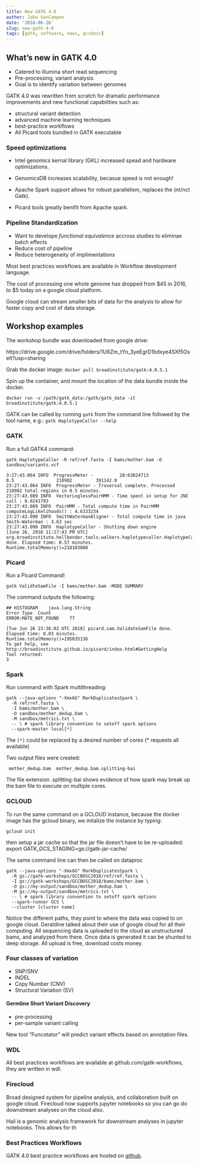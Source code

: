 ```yaml
---
title: New GATK 4.0
author: Jake VanCampen
date: '2018-06-26'
slug: new-gatk-4-0
tags: [gatk, software, news, gccbosc]
---
```



## What's new in GATK 4.0 

  - Catered to illumina short read sequencing
  - Pre-processing, variant analysis. 
  - Goal is to identify variation between genomes 

GATK 4.0 was rewritten from scratch for dramatic performance improvements and new functional capabilities such as: 

  - structural variant detection
  - advanced machine learning techniques
  - best-practice workflows
  - All Picard tools bundled in GATK executable
  
### Speed optimizations

  - Intel genomics kernal library (GKL) increased spead and hardware optimizations. 
  
  - GenomicsDB increases scalability, becasue speed is not enough!
  - Apache Spark support allows for robust parallelism, replaces the (nt/nct Gatk). 
  
  - Picard tools greatly benifit from Apache spark. 
  
###  Pipeline Standardization 
  
- Want to develope *functional equivalence* accross studies to eliminae batch effects
- Reduce cost of pipeline 
- Reduce heterogeneity of implimentations 

Most best practices workflows are available in Workflow development language. 

The cost of processing one whole genome has dropped from $45 in 2016, to $5 today on a google cloud platform. 

Google cloud can stream smaller bits of data for the analysis to allow for faster copy and cost of data storage. 




## Workshop examples

The workshop bundle was downloaded from google drive: 

https://drive.google.com/drive/folders/1U6Zm_tYn_3yeEgrD1bdxye4SXf5OseIt?usp=sharing

Grab the docker image: 
`docker pull broadinstitute/gatk:4.0.5.1` 

Spin up the container, and mount the location of the data bundle inside the docker.

`docker run -v /path/gatk_data:/gatk/gatk_data -it broadinstitute/gatk:4.0.5.1` 


GATK can be called by running `gatk` from the command line followed by the tool name, e.g.: `gatk HaplotypeCaller --help`

### GATK

Run a full GATK4 command:

`gatk HaplotypeCaller -R ref/ref.fasta -I bams/mother.bam -O sandbox/variants.vcf`


```
3:27:43.064 INFO  ProgressMeter -          20:63024713              0.5                210982         391142.0
23:27:43.064 INFO  ProgressMeter - Traversal complete. Processed 210982 total regions in 0.5 minutes.
23:27:43.089 INFO  VectorLoglessPairHMM - Time spent in setup for JNI call : 0.0241793
23:27:43.089 INFO  PairHMM - Total compute time in PairHMM computeLogLikelihoods() : 4.6333234
23:27:43.090 INFO  SmithWatermanAligner - Total compute time in java Smith-Waterman : 3.63 sec
23:27:43.090 INFO  HaplotypeCaller - Shutting down engine
[June 26, 2018 11:27:43 PM UTC] org.broadinstitute.hellbender.tools.walkers.haplotypecaller.HaplotypeCaller done. Elapsed time: 0.57 minutes.
Runtime.totalMemory()=218103808
```


### Picard

Run a Picard Command! 

`gatk ValidteSamFile -I bams/mother.bam -MODE SUMMARY`

The command outputs the following: 

```
## HISTOGRAM	java.lang.String
Error Type	Count
ERROR:MATE_NOT_FOUND	77

[Tue Jun 26 23:36:02 UTC 2018] picard.sam.ValidateSamFile done. Elapsed time: 0.03 minutes.
Runtime.totalMemory()=195035136
To get help, see http://broadinstitute.github.io/picard/index.html#GettingHelp
Tool returned:
3
```


### Spark

Run command with Spark multithreading: 

```
gatk --java-options "-Xmx6G" MarkDuplicatesSpark \
  -R ref/ref.fasta \
  -I bams/mother.bam \
  -O sandbox/mother_dedup.bam \
  -M sandbox/metrics.txt \
  -- \ # spark library convention to setoff spark options
  --spark-master local[*]
```

The `[*]` could be replaced by a desired number of cores (* requests all available) 

Two output files were created: 

```
 mother_dedup.bam  mother_dedup.bam.splitting-bai 
```

The file extension .splitting-bai shows evidence of how spark may break up the bam file to execute on multiple cores.


### GCLOUD 

To run the same command on a GCLOUD instance, because the docker image has the gcloud binary, we initalize the instance by typing: 

`gcloud init` 

then setup a jar cache so that the jar file doesn't have to be re-uploaded:
export GATK_GCS_STAGING=gs://gatk-jar-cache/ 


The same command line can then be called on dataproc 

```
gatk --java-options "-Xmx6G" MarkDuplicatesSpark \
  -R gs://gatk-workshops/GCCBOSC2018/ref/ref.fasta \
  -I gs://gatk-workshops/GCCBOSC2018/bams/mother.bam \
  -O gs://my-output/sandbox/mother_dedup.bam \
  -M gs://my-output/sandbox/metrics.txt \
  -- \ # spark library convention to setoff spark options
  --spark-runner GCS \
  --cluster [cluster name]
```

Notice the different paths, they point to where the data was copied to on google cloud. 
Geraldine talked about their use of google cloud for all their computing. All sequencing data is uploaded to the cloud as unstructured bams, and analyzed from there. Once data is generated it can be shunted to deep storage. All upload is free, download costs money.


### Four classes of variation 

  - SNP/SNV
  - INDEL 
  - Copy Number (CNV)
  - Structural Variation (SV) 
  
  
#### Germline Short Variant Discovery 

  - pre-processing
  - per-sample variant calling

New tool "Funcotator" will predict variant effects based on annotation files. 


### WDL 

All best practices workflows are available at github.com/gatk-workflows, they are written in wdl. 

### Firecloud 

Broad designed system for pipeline analysis, and collaboration built on google cloud. Firecloud now supports jupyter notebooks so you can go do downstream analyses on the cloud also. 

Hail is a genomic analysis framework for downstream analyses in jupyter notebooks. This allows for th


### Best Practices Workflows 

GATK 4.0 best practice workflows are hosted on [github](https://github.com/gatk-workflows/). 














